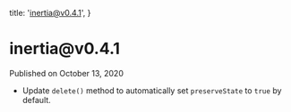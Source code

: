 
  title: 'inertia@v0.4.1',
}

<h1>inertia@v0.4.1</h1>

<div className="-mt-8 mb-12 text-base font-medium text-gray-600">Published on October 13, 2020</div>

- Update `delete()` method to automatically set `preserveState` to `true` by default.
